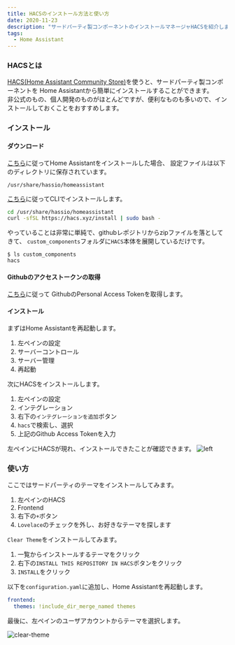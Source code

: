 ```yaml
---
title: HACSのインストール方法と使い方
date: 2020-11-23
description: "サードパーティ製コンポーネントのインストールマネージャHACSを紹介します"
tags:
  - Home Assistant
---
```




### HACSとは
[HACS(Home Assistant Community Store)](https://hacs.xyz/)を使うと、サードパーティ製コンポーネントを
Home Assistantから簡単にインストールすることができます。  
非公式のもの、個人開発のものがほとんどですが、便利なものも多いので、インストールしておくことをおすすめします。

### インストール

#### ダウンロード
[こちら](/home-assistantを使えるようにするまで-その-4)に従ってHome Assistantをインストールした場合、
設定ファイルは以下のディレクトリに保存されています。

```
/usr/share/hassio/homeassistant
```

[こちら](https://hacs.xyz/docs/installation/manual_cli)に従ってCLIでインストールします。

```bash
cd /usr/share/hassio/homeassistant
curl -sfSL https://hacs.xyz/install | sudo bash -
```

やっていることは非常に単純で、githubレポジトリからzipファイルを落としてきて、
`custom_components`フォルダに`HACS`本体を展開しているだけです。

```
$ ls custom_components
hacs
```

#### Githubのアクセストークンの取得
[こちら](https://hacs.xyz/docs/configuration/pat)に従って GithubのPersonal Access Tokenを取得します。  

#### インストール
まずはHome Assistantを再起動します。  
1. 左ペインの設定
1. サーバーコントロール
1. サーバー管理
1. 再起動

次にHACSをインストールします。
1. 左ペインの設定
1. インテグレーション
1. 右下の`インテグレーションを追加`ボタン
1. `hacs`で検索し、選択
1. 上記のGithub Access Tokenを入力

左ペインにHACSが現れ、インストールできたことが確認できます。
![left](left_pain.png)

### 使い方
ここではサードパーティのテーマをインストールしてみます。

1. 左ペインのHACS
1. Frontend
1. 右下の`+`ボタン
1. `Lovelace`のチェックを外し、お好きなテーマを探します

`Clear Theme`をインストールしてみます。

1. 一覧からインストールするテーマをクリック
1. 右下の`INSTALL THIS REPOSITORY IN HACS`ボタンをクリック
1. `INSTALL`をクリック

以下を`configuration.yaml`に追加し、Home Assistantを再起動します。

```yaml
frontend:
  themes: !include_dir_merge_named themes
```

最後に、左ペインのユーザアカウントからテーマを選択します。

![clear-theme](clear.png)
